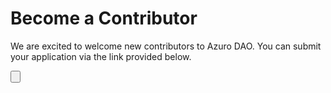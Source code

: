 
# Become a Contributor

We are excited to welcome new contributors to Azuro DAO. You can submit your application via the link provided below.

<div className="grid lg:grid-cols-2 gap-3 mt-4">
  <Card
    text="Generalist Marketer"
    to="/azuro-dao/become-a-contributor/generalist-marketer"
  />
</div>

<Button
  className="mt-6"
  title="Apply"
  toTab="https://azuro.typeform.com/contribute"
/>
